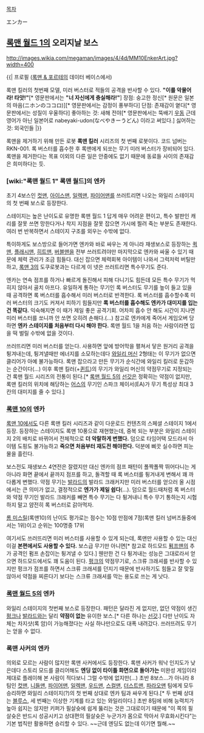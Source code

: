 [[목차]]

エンカー

== [[록맨 월드 1]]의 오리지날 보스 ==
http://images.wikia.com/megaman/images/4/4d/MM10EnkerArt.jpg?width=400

{{|
프로필 ([[록맨 & 포르테]]의 데이터 베이스에서)

록맨 킬러의 첫번째 모델, 미러 버스터로 적들의 공격을 반사할 수 있다.
'''"이를 악물어라! 타앗!"'''[* 영문판에서는 '''"너 자신에게 충실해라!"''']
장점: 숭고한 정신[* 원문은 일본의 마음(ニホンのココロ)][* 영문판에서는 감정이 풍부하다]
단점: 존재감이 옅다[* 영문판에서는 성질이 우울하다]
좋아하는 것: 새해 전야[* 영문판에서는 뚝배기 [[우동]] 근데 영어가 아닌 일본어로 nabeyaki-udon(なべやきーうどん) 이라고 써있다.]
싫어하는 것: 외국인들
|}}

록맨을 제거하기 위해 만든 로봇 '''록맨 킬러''' 시리즈의 첫 번째 로봇이다. 코드 넘버는 RKN-001. 록 버스터를 흡수한 후 록맨에게 되쏘는 무기 미러 버스터가 장비되어 있다.
록맨을 제거한다는 목표 이외의 다른 일은 안중에도 없기 때문에 동료들 사이의 존재감은 희미하다는 듯.

=== [wiki:"록맨 월드 1" 록맨 월드]의 엔카 ===

초기 4보스인 [[컷맨]], [[아이스맨]], [[일렉맨]], [[파이어맨]]를 쓰러트리면 나오는 와일리 스테이지의 첫 번째 보스로 등장한다.

스테이지는 높은 난이도로 유명한 록맨 월드 1 답게 매우 어려운 편이고, 특수 발판인 캐리를 잘못 쓰면 망한다거나 착지 지점을 잘못 잡으면 가시에 찔려 죽는 부분도 존재한다. 여러 번 반복하면서 스테이지 구조를 외우는 수밖에 없다. 

특이하게도 보스방으로 들어가면 엔카와 바로 싸우는 게 아니라 재생보스로 등장하는 [[퀵맨]], [[플래시맨]], [[히트맨]], [[버블맨]]을 전부 쓰러트려야만 마지막으로 엔카와 싸울 수 있기 때문에 체력 관리가 조금 힘들다. 대신 잡으면 체력회복 아이템이 나와서 그럭저럭 버틸만 하고, [[록맨 3]]의 도쿠로봇과는 다르게 이 넷은 쓰러트리면 특수무기도 준다. 

엔카는 연속 점프를 하거나 빠르게 돌진해서 피해 다니기도 힘든데 모든 특수 무기가 먹히지 않아서 골치 아프다. 유일하게 통하는 무기인 록 버스터도 무기를 높이 들고 있을 때 공격하면 록 버스터를 흡수해서 미러 버스터로 반격한다. 록 버스터를 흡수할수록 미러 버스터의 크기도 커져서 피하기 힘들지만 '''록 버스터를 흡수해도 엔카가 대미지를 입는 건 똑같다.''' 익숙해지면 이 때가 제일 좋은 공격기회. 어차피 흡수 안 해도 시간이 지나면 미러 버스터를 쏘니까 안 쏘면 오히려 손해다.(...) 참고로 엔카에게 죽어서 게임오버 당하면 '''엔카 스테이지를 처음부터 다시 해야 한다.''' 록맨 월드 1을 처음 하는 사람이라면 입을 떡 벌릴 수밖에 없을 것이다. 

쓰러뜨리면 미러 버스터를 얻는다. 사용하면 앞에 방어막을 펼쳐서 닿은 원거리 공격을 튕겨내는데, 튕겨낼때만 에너지를 소모하는데다 [[와일리 머신]] 2형태는 이 무기가 없으면 클리어가 아예 불가능하다. 록맨 잡으라고 만든 무기가 순식간에 와일리 킬러로 둔갑하는 순간이다(...) 이후 록맨 킬러(+[[퀸트]])의 무기가 와일리 머신의 약점무기로 지정되는 건 록맨 월드 시리즈의 전통이 된다.[* [[록맨 월드 5]]의 [[선갓]]은 정확히는 약점이 없지만, 록맨 킬러의 위치에 해당하는 [[어스]]의 무기인 스파크 체이서(EA)가 무기 특성상 최대 3칸의 대미지를 줄 수 있다.]

=== [[록맨 10]]의 엔카 ===

[[록맨 10]]에서도 다른 록맨 킬러 시리즈과 같이 다운로드 컨텐츠의 스페셜 스테이지 1에서 등장. 등장하는 스테이지도 록맨 10풍으로 재현했는데, 중복 되는 부분은 와일리 스테이지 2의 배치로 바뀌어서 전체적으로 '''더 악랄하게 변했다.''' 덤으로 타임어택 모드라서 아이템 도핑도 불가능하고 '''죽으면 처음부터 재도전 해야한다.''' 덕분에 삐끗 실수하면 피눈물을 흘린다.

보스전도 재생보스 4연전은 잘렸지만 대신 엔카의 점프 패턴이 폴짝폴짝 뛰어다니는 게 아니라 화면 끝에서 끝까지 점프를 하고, 돌격할 때 록 버스터를 튕겨내게 변해서 꽤 까다롭게 변했다. 약점 무기는 [[발라드]]의 발라드 크래커지만 미러 버스터를 얻으러 올 시점에서는 큰 의미가 없고, 결정적으로 '''엔가가 제일 쉽다'''(...). 덤으로 월드때처럼 록 버스터와 약점 무기인 발라드 크래커를 빼면 특수 무기는 다 튕겨내니 특수 무기 통하는지 시험하지 말고 얌전히 록 버스터로 갉아먹자.

[[롬 미스릴]](록맨10)의 난이도 평가로는 점수는 10점 만점에 7점(록맨 킬러 넘버즈들중에서는 1위)이고 순위는 100명중 17위

여기서도 쓰러뜨리면 미러 버스터를 사용할 수 있게 되는데, 록맨만 사용할 수 있는 대신 이걸 '''본편에서도 사용할 수 있다.''' 보스급 무기만 아니면[* 참고로 하드모드 [[펌프맨]]의 추가 공격인 펌프 손잡이는 튕겨낼 수 있다.] 웬만한 건 다 튕겨내는 성능은 그대로라서 얻으면 하드모드에서도 꽤 도움이 된다. [[펑크]]의 약점무기로, 스크류 크래셔를 반사할 수 있지만 펑크가 점프를 하면서 스크류 크래셔를 던지기 때문에 반사하기도 힘들고 잘 맞질 않아서 약점을 찌른다기 보다는 스크류 크래셔를 막는 용도로 쓰는 게 낫다.

=== [[록맨 월드 5]]의 엔카 ===

와일리 스테이지의 첫번째 보스로 등장한다. 패턴은 달라진 게 없지만, 없던 약점이 생긴 [[펑크]]나 [[발라드]]와는 달리 '''약점이 없는''' 유이한 보스.[* 다른 하나는 [[선갓]].] 다만 난이도 자체는 차지샷(록 암)이 가능해졌다는 사실 하나만으로도 대폭 내려갔다. 쓰러뜨려도 무기는 얻을 수 없다.

=== 록맨 사커의 엔카 === 

의외로 모르는 사람이 많지만 록맨 사커에서도 등장한다. 록맨 사커가 워낙 인지도가 낮은데다 스토리 모드를 클리어해도 '''엔딩 없이 타이틀 화면으로 돌아가는''' 미완성 게임이라 제대로 플레이해 본 사람이 적다보니 그럴 수밖에 없지만(...) 초반 8보스...가 아니라 8팀인 [[컷맨]], [[니들맨]], [[파이어맨]], [[일렉맨]], [[우드맨]], [[스컬맨]], [[더스트맨]], [[파라오맨]] 팀에게 모두 승리하면 와일리 스테이지(?)의 첫 번째 상대로 엔카 팀과 싸우게 된다.[* 두 번째 상대는 [[블루스]], 세 번째는 이상한 기계를 타고 있는 와일리이다.] 초반 8팀에 비해 능력치가 높아 쉽지는 않지만 키퍼가 필살슛에 쉽게 뚫리는 것은 그대로이기 때문에 "이 쪽의 필살슛은 반드시 성공시키고 상대편의 필살슛은 누군가가 몸으로 막아서 무효화시킨다"는 기본 법칙만 활용하면 승리할 수 있다. ~~근데 엔딩도 없는데 이기면 뭘해.~~ 
